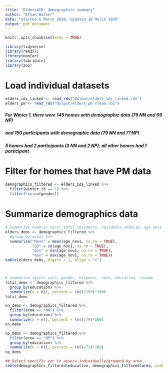 ```yaml
---
title: "EldersAIR: demographics summary"
author: "Ethan Walker"
date: "Started 6 March 2020, Updated 10 March 2020"
output: pdf_document
---
```


```r
knitr::opts_chunk$set(echo = TRUE)
```

```r
library(tidyverse)
library(readxl)
library(naniar)
library(lubridate)
library(zoo)
```

# Load individual datasets
```r
elders_ids_linked <- read_rds("Output/elders_ids_linked.rds")
elders_pm <- read_rds("Output/elders_pm_clean.rds")
```

##### For Winter 1, there were 145 homes with demographic data (76 NN and 69 NP)
##### and 150 participants with demographic data (79 NN and 71 NP)
##### 5 homes had 2 participants (3 NN and 2 NP); all other homes had 1 participant

# Filter for homes that have PM data
```r
demographics_filtered <- elders_ids_linked %>% 
  filter(winter_id == 1) %>% 
  filter(!is.na(gender)) 
```

# Summarize demographics data
```r
# Summarize numeric vars: total_residents, residents_under18, age_nov1
elders_dems <- demographics_filtered %>%  
  #group_by(area) %>% 
  summarize("Mean" = mean(age_nov1, na.rm = TRUE), 
            "SD" = sd(age_nov1, na.rm = TRUE),
            "min" = min(age_nov1, na.rm = TRUE), 
            "max" = max(age_nov1, na.rm = TRUE))
kable(elders_dems, digits = 1, align = "c")



# summarize factor vars: gender, hispanic, race, education, income
total_dems <- demographics_filtered %>%  
  group_by(education) %>% 
  summarize(n = n(), percent = (n()/150)*100)
total_dems

nn_dems <- demographics_filtered %>%  
  filter(area == "NN") %>% 
  group_by(education) %>% 
  summarize(n = n(), percent = (n()/79)*100)
nn_dems

np_dems <- demographics_filtered %>%  
  filter(area == "NP") %>% 
  group_by(education) %>% 
  summarize(n = n(), percent = (n()/71)*100)
np_dems

## Select specific var to assess individually/grouped by area
table(demographics_filtered$education, demographics_filtered$area, useNA = "ifany")
```

